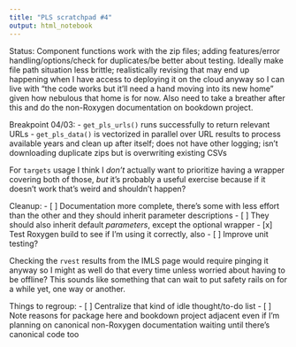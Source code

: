 ```yaml
---
title: "PLS scratchpad #4"
output: html_notebook
---
```


Status: Component functions work with the zip files; adding features/error handling/options/check for duplicates/be better about testing. Ideally make file path situation less brittle; realistically revising that may end up happening when I have access to deploying it on the cloud anyway so I can live with "the code works but it'll need a hand moving into its new home" given how nebulous that home is for now. Also need to take a breather after this and do the non-Roxygen documentation on bookdown project.

Breakpoint 04/03:
- `get_pls_urls()` runs successfully to return relevant URLs
- `get_pls_data()` is vectorized in parallel over URL results to process available years and clean up after itself; does not have other logging; isn't downloading duplicate zips but is overwriting existing CSVs 

For `targets` usage I think I *don't* actually want to prioritize having a wrapper covering both of those, *but* it's probably a useful exercise because if it doesn't work that's weird and shouldn't happen?

Cleanup:
- [ ] Documentation more complete, there's some with less effort than the other and they should inherit parameter descriptions
- [ ] They should also inherit default *parameters*, except the optional wrapper 
- [x] Test Roxygen build to see if I'm using it correctly, also 
- [ ] Improve unit testing?

Checking the `rvest` results from the IMLS page would require pinging it anyway so I might as well do that every time unless worried about having to be offline? This sounds like something that can wait to put safety rails on for a while yet, one way or another.

Things to regroup:
- [ ] Centralize that kind of idle thought/to-do list 
- [ ] Note reasons for package here and bookdown project adjacent even if I'm planning on canonical non-Roxygen documentation waiting until there's canonical code too 

```r

```


